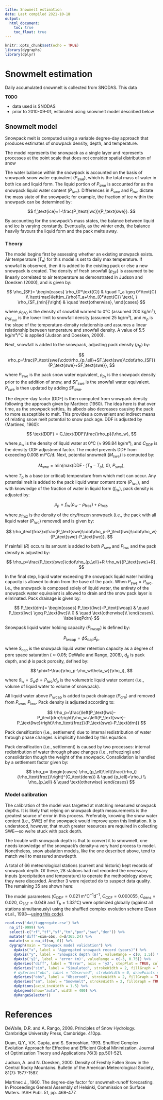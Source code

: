```yaml
---
title: Snowmelt estimation
date: Last compiled 2021-10-18
output: 
  html_document:
    toc: true
    toc_float: true
---
```


```r
knitr::opts_chunk$set(echo = TRUE)
library(dygraphs)
library(dplyr)
```

# Snowmelt estimation

Daily accumulated snowmelt is collected from SNODAS. This data

**TODO**

- data used is SNODAS
- prior to 2010-09-01, estimated using snowmelt model described below


## Snowmelt model

Snowpack melt is computed using a variable degree-day approach that produces estimates of snowpack density, depth, and temperature.

The model represents the snowpack as a single layer and represents processes at the point scale that does not consider spatial
distribution of snow

The water balance within the snowpack is accounted on the basis of
snowpack snow water equivalent ($P_\text{swe}$), which is the total mass
of water in both ice and liquid form. The liquid portion of
$P_\text{swe}$ is accounted for as the snowpack liquid water content
($P_\text{lwc}$). Differences in $P_\text{swe}$ and $P_\text{lwc}$ dictate
the mass state of the snowpack; for example, the fraction of ice within
the snowpack can be determined by:

$$
  f_\text{ice}=1-\frac{P_\text{lwc}}{P_\text{swe}}.
$$

By accounting for the snowpack's mass states, the balance between liquid and ice is varying constantly. Eventually, as the winter ends, the balance heavily favours the liquid form and the pack melts away.

### Theory

The model begins first by assessing whether an existing snowpack exists.
Air temperature ($T_a$) for this model is set to daily max
temperature. If snowfall is observed, then it is added to the existing
pack or else a new snowpack is created. The density of fresh
snowfall ($\rho_{SF}$) is assumed to be linearly correlated to air
temperature as demonstrated in Judson and Doesken (2000), and is given
by:

$$
  \rho_{SF}=
  \begin{cases}
    \rho_{0°\text{C}} & \quad T_a \geq 0°\text{C} \\
    \text{max}\left(m_{\rho}T_a+\rho_{0°\text{C}} \text{, } \rho_{SF_{min}}\right) &  \quad \text{otherwise},
  \end{cases}
$$

where $\rho_{0°\text{C}}$ is the density of
snowfall warmed to 0°C (assumed 200 kg/m³), $\rho_{SF_{min}}$ is the lower limit to
snowfall density (assumed 25 kg/m³), and
$m_{\rho}$ is the slope of the temperature-density relationship and assumes a linear relationship between temperature and snowfall density. A value of 5.5 kg/m³/°C is applied (Judson and Doesken, 2000).

Next, snowfall is added to the snowpack, adjusting pack density
($\rho_p$) by:

$$
  \rho_p=\frac{P_\text{swe}\cdot\rho_{p_\ell}+SF_\text{swe}\cdot\rho_{SF}}{P_\text{swe}+SF_\text{swe}},
$$

where $P_\text{swe}$ is the pack snow water
equivalent, $\rho_{p_\ell}$ is the snowpack density prior to the
addition of snow, and $SF_\text{swe}$ is the snowfall water equivalent.
$P_\text{swe}$ is then updated by adding $SF_\text{swe}$.


The degree-day factor ($\text{DDF}$) is then computed from snowpack density
following the approach given by Martinec (1960). The idea here is that
over time, as the snowpack settles, its albedo also decreases causing
the pack to more susceptible to melt. This provides a convenient and
indirect means of relating snow melt potential to snow pack age. DDF is
adjusted by (Martinec, 1960):

$$
  \text{DDF} = C_\text{DDF}\frac{\rho_p}{\rho_w},
$$

where $\rho_w$ is the density of liquid water at $0°\text{C}$ ($\approx$ 999.84 kg/m³), and $C_\text{DDF}$ is the density-DDF adjustment factor. The model prevents $\text{DDF}$ from exceeding 0.008 m/°C/d. Next, potential snowmelt ($M_\text{swe}$) is computed by:

$$
  M_\text{swe} = \text{min}\left(\text{max}\left(\text{DDF}\cdot\left(T_a-T_b\right)\text{, } 0\right)\text{, } P_\text{swe}\right),
$$

where $T_b$ is a base (or critical) temperature from
which melt can occur. Any potential melt is added to the pack liquid
water content store ($P_\text{lwc}$), and with knowledge of the fraction of water in liquid form ($f_\text{lw}$), pack density is adjusted
by:

$$
  \rho_p=f_\text{lw}\left(\rho_w-\rho_\text{froz}\right) + \rho_\text{froz},
$$

where $\rho_\text{froz}$ is the density of the dry/frozen snowpack (i.e., the pack with all liquid water ($P_\text{lwc}$) removed) and is given by:

$$
  \rho_\text{froz}=\frac{P_\text{swe}\cdot\rho_p-P_\text{lwc}\cdot\rho_w}{P_\text{swe}-P_\text{lwc}}.
$$

If rainfall ($R$) occurs its amount is added to both $P_\text{swe}$ and $P_\text{lwc}$ and the pack density is adjusted by:

$$
  \rho_p=\frac{P_\text{swe}\cdot\rho_{p_\ell}+R \rho_w}{P_\text{swe}+R}.
$$

In the final step, liquid water exceeding the snowpack liquid water
holding capacity is allowed to drain from the base of the pack. When
$P_\text{swe}=P_\text{lwc}$, i.e., the snowpack is composed solely of
liquid water, the entirety of the snowpack water equivalent is allowed
to drain and the snow pack layer is eliminated. Pack drainage is given
by:

$$
  P_\text{drn}=
  \begin{cases}
    P_\text{lwc}-P_\text{lwcap} & \quad P_\text{lwc} \geq P_\text{lwc}\\
    0 & \quad \text{otherwise}\\
  \end{cases}.
  \label{eqPdrn}
$$

Snowpack liquid water holding capacity
($P_\text{lwcap}$) is defined by:

$$
  P_\text{lwcap}=\phi S_\text{cap} d_p,
$$

where $S_\text{cap}$ is the snowpack liquid water
retention capacity as a degree of pore space saturation ($\approx 0.05$;
DeWalle and Rango, 2008), $d_p$ is pack depth, and $\phi$ is pack
porosity, defined by:

$$
  \phi=1-\frac{\rho_p-\rho_w\theta_w}{\rho_i},
$$

where $\theta_w=S_w\phi=P_\text{lwc}/d_p$ is the
volumetric liquid water content (i.e., volume of liquid water to volume
of snowpack).

All liquid water above $P_\text{lwcap}$ is added to pack drainage
($P_\text{drn}$) and removed from $P_\text{swe}$, $P_\text{lwc}$. Pack
density is adjusted according to:

$$
  \rho_p=\frac{\left(P_\text{lwc}-P_\text{drn}\right)\rho_w+\left(P_\text{swe}-P_\text{lwc}\right)\rho_\text{froz}}{P_\text{swe}-P_\text{drn}}
$$

Pack densification (i.e., settlement) due to internal redistribution of water through phase changes is implicitly handled by this equation.

Pack densification (i.e., settlement) is caused by two processes: internal redistribution of water through phase changes (i.e., refreezing) and consolidation though the weight of the snowpack. Consolidation is handled by a settlement factor given by:

$$
  \rho_p=
  \begin{cases}
    \rho_{p_\ell}\left(\frac{\rho_i}{\rho_\text{froz}}\right)^{C_\text{dens}} & \quad {p_\ell}<\rho_i \\
    \rho_{p_\ell}  & \quad \text{otherwise}
  \end{cases}
$$

### Model calibration

The calibration of the model was targeted at matching measured snowpack depths. It is likely that relying on snowpack depth measurements is the greatest source of error in this process. Preferably, knowing the snow water content (i.e., SWE) of the snowpack would improve upon this limitation. It is understood, however, that much greater resources are required in collecting SWE---so we're stuck with pack depth.

The trouble with snowpack depth is that to convert it to smowmelt, one needs knowledge of the snowpack's density--a very hard process to model. Nonetheless, snow abalation models, like the one described above, tend to match well to measured snowdepth.

A total of 66 meteorological stations (current and historic) kept records of snowpack depth. Of these, 28 stations had not recorded the necessary inputs (precipitation and temperature) to operate the methodology above; they were discarded. Another 3 were rejected do to suspect data quality. The remaining 35 are shown here:


The model parameters ($C_\text{DDF}=0.021\text{ m}°\text{C}^{-1}\text{d}^{-1}$, $C_\text{CCF}=0.000055$, $C_\text{dens}=0.020$, $C_\text{TSF}=0.049$ and $T_b=1.33°\text{C}$) were optimized globally (against all stations simultaneusly) using the shuffled complex evolution scheme (Duan et.al., 1993---[using this code](https://github.com/maseology/glbopt)). 

<!-- The model parameters ($C_\text{DDF}=0.018\text{ m}°\text{C}^{-1}\text{d}^{-1}$, $C_\text{dens}=0.018$ and $T_b=6.04°\text{C}$) were optimized globally (against all stations simultaneusly) using the shuffled complex evolution scheme (Duan et.al., 1993; [using this](https://github.com/maseology/glbopt).  -->

```r
read.csv('dat/taggregate.csv') %>% 
  na_if(-9999) %>%
  select(-c("rf","tf","sf","tm","por","swe","den")) %>%
  mutate('diff'=sim-obs, d=d/365.24) %>%
  mutate(sm = na_if(sm, 0)) %>%
  dygraph(main = "Snowpack model validation") %>% 
    dyAxis("x", label = "Aggregated snowpack record (years)") %>%
    dyAxis("y", label = "Snowpack depth (m)", valueRange = c(0, 1.5)) %>% # ) %>% #
    dyAxis('y2', label = 'error (m)', valueRange = c(-3, 0.75)) %>%
    dySeries("diff", label = "Error", axis = 'y2', stepPlot = TRUE, color = "grey") %>% #, fillGraph = TRUE) %>% #"#008080"
    dySeries("sim", label = "Simulated", strokeWidth = 2, fillGraph = TRUE, color = "darkgreen") %>%
    # dySeries("obs", label = "Observed", strokeWidth = 0, drawPoints = TRUE, color = "blue") %>%
    dySeries("obs", label = "Observed", strokeWidth = 2, fillGraph = TRUE, color = "blue") %>%
    dySeries("sm", label = "Snowmelt", strokeWidth = 2, fillGraph = TRUE, stepPlot=TRUE, color = "red") %>%
    dyOptions(axisLineWidth = 1.5) %>%
    dyLegend(show="auto", width = 400) %>%
    dyRangeSelector()
```





# References

DeWalle, D.R. and A. Rango, 2008. Principles of Snow Hydrology. Cambridge University Press, Cambridge. 410pp.

Duan, Q.Y., V.K. Gupta, and S. Sorooshian, 1993. Shuffled Complex Evolution Approach for Effective and Efficient Global Minimization. Journal of Optimization Theory and Applications 76(3) pp.501-521.

Judson, A. and N. Doesken, 2000. Density of Freshly Fallen Snow in the Central Rocky Mountains. Bulletin of the American Meteorological Society, 81(7): 1577-1587.

Martinec J., 1960. The degree-day factor for snowmelt-runoff forecasting. In Proceedings General Assembly of Helsinki, Commission on Surface Waters. IASH Publ. 51, pp. 468-477.

